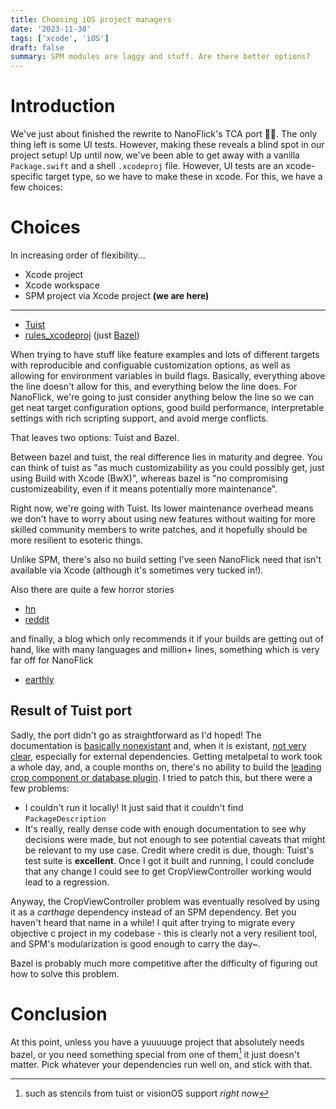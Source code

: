 ```yaml
---
title: Choosing iOS project managers
date: '2023-11-30'
tags: ['xcode', 'iOS']
draft: false
summary: SPM modules are laggy and stuff. Are there better options?
---
```


# Introduction
We've just about finished the rewrite to NanoFlick's TCA port 🎉🥳.
The only thing left is some UI tests.
However, making these reveals a blind spot in our project setup! Up until now,
we've been able to get away with a vanilla `Package.swift` and a shell
`.xcodeproj` file. However, UI tests are an xcode-specific target type,
so we have to make these in xcode. For this, we have a few choices:

# Choices

In increasing order of flexibility...
 - Xcode project
 - Xcode workspace
 - SPM project via Xcode project **(we are here)**
------
 - [Tuist](https://github.com/tuist/tuist)
 - [rules_xcodeproj](https://github.com/MobileNativeFoundation/rules_xcodeproj) (just [Bazel](https://bazel.build/))

When trying to have stuff like feature examples and lots of different targets with reproducible and configuable customization options, as well as allowing for environment variables in build flags.
Basically, everything above the line doesn't allow for this, and everything below the line does.
For NanoFlick, we're going to just consider anything below the line so we can get neat target configuration options, good build performance, interpretable settings with rich scripting support, and avoid merge conflicts.

That leaves two options: Tuist and Bazel.

Between bazel and tuist, the real difference lies in maturity and degree.
You can think of tuist as "as much customizability as you could possibly get, just using Build with Xcode (BwX)", whereas bazel is "no compromising customizeability, even if it means potentially more maintenance". 

Right now, we're going with Tuist. Its lower maintenance overhead means we don't have to worry about using new features without waiting for more skilled community members to write patches, and it hopefully should be more resilient to esoteric things.

Unlike SPM, there's also no build setting I've seen NanoFlick need that isn't available via Xcode (although it's sometimes very tucked in!).

Also there are quite a few horror stories
 - [hn](https://news.ycombinator.com/item?id=32828584)
 - [reddit](https://www.reddit.com/r/programming/comments/xdbo6o/when_to_use_bazel/)

and finally, a blog which only recommends it if your builds are getting out of hand, like with many languages
and million+ lines, something which is very far off for NanoFlick
- [earthly](https://earthly.dev/blog/bazel-build/)

## Result of Tuist port

Sadly, the port didn't go as straightforward as I'd hoped!
The documentation is [basically nonexistant](https://tuist.github.io/tuist/main/documentation/projectdescription/project) and, when it is existant, [not very clear](https://docs.tuist.io/commands/clean), especially for external dependencies. Getting metalpetal to work took a whole day, and, a couple months on, there's no ability to build the [leading crop component or database plugin](https://github.com/tuist/tuist/issues/5400). I tried to patch this, but there were a few problems:
 - I couldn't run it locally! It just said that it couldn't find `PackageDescription`
 - It's really, really dense code with enough documentation to see why decisions were made, but not
 enough to see potential caveats that might be relevant to my use case.
Credit where credit is due, though: Tuist's test suite is **excellent**. Once I got it built and running, I could conclude that any change I could see to get CropViewController working would lead to a regression.

Anyway, the CropViewController problem was eventually resolved by using it as a *carthage* dependency instead of an SPM dependency. Bet you haven't heard that name in a while! I quit after trying to migrate every objective c project in my codebase - this is clearly not a very resilient tool, and SPM's modularization is good enough to carry the day~.

Bazel is probably much more competitive after the difficulty of figuring out how to solve this problem.

# Conclusion

At this point, unless you have a yuuuuuge project that absolutely needs bazel, or you need something special from one of them[^1] it just doesn't matter. Pick whatever your dependencies run well on, and stick with that.

[^1]: such as stencils from tuist or visionOS support *right now*
[^2]: unless you have an intel mac - then building anything unnecessarily sucks and choose Bazel for absolute minimum build + farming ability, but really you should look to upgrade whenever you can at this point.